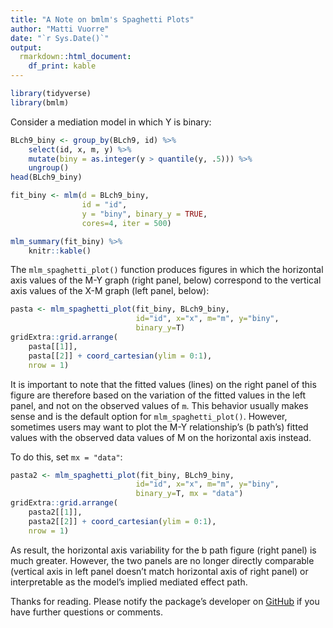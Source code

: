```yaml
---
title: "A Note on bmlm's Spaghetti Plots"
author: "Matti Vuorre"
date: "`r Sys.Date()`"
output: 
  rmarkdown::html_document:
    df_print: kable
---
```


```r
library(tidyverse)
library(bmlm)
```

Consider a mediation model in which Y is binary:

```r
BLch9_biny <- group_by(BLch9, id) %>% 
    select(id, x, m, y) %>% 
    mutate(biny = as.integer(y > quantile(y, .5))) %>% 
    ungroup()
head(BLch9_biny)
```

```r
fit_biny <- mlm(d = BLch9_biny, 
                id = "id",
                y = "biny", binary_y = TRUE,
                cores=4, iter = 500)
```

```r
mlm_summary(fit_biny) %>% 
    knitr::kable()
```

The `mlm_spaghetti_plot()` function produces figures in which the horizontal axis values of the M-Y graph (right panel, below) correspond to the vertical axis values of the X-M graph (left panel, below):

```r
pasta <- mlm_spaghetti_plot(fit_biny, BLch9_biny, 
                            id="id", x="x", m="m", y="biny",
                            binary_y=T)
gridExtra::grid.arrange(
    pasta[[1]], 
    pasta[[2]] + coord_cartesian(ylim = 0:1), 
    nrow = 1)
```

It is important to note that the fitted values (lines) on the right panel of this figure are therefore based on the variation of the fitted values in the left panel, and not on the observed values of `m`. This behavior usually makes sense and is the default option for `mlm_spaghetti_plot()`. However, sometimes users may want to plot the M-Y relationship's (b path's) fitted values with the observed data values of M on the horizontal axis instead.

To do this, set `mx = "data"`:

```r
pasta2 <- mlm_spaghetti_plot(fit_biny, BLch9_biny, 
                            id="id", x="x", m="m", y="biny",
                            binary_y=T, mx = "data")
gridExtra::grid.arrange(
    pasta2[[1]], 
    pasta2[[2]] + coord_cartesian(ylim = 0:1),
    nrow = 1)
```

As result, the horizontal axis variability for the b path figure (right panel) is much greater. However, the two panels are no longer directly comparable (vertical axis in left panel doesn't match horizontal axis of right panel) or interpretable as the model's implied mediated effect path.

Thanks for reading. Please notify the package's developer on [GitHub](https://github.com/mvuorre/bmlm) if you have further questions or comments. 
